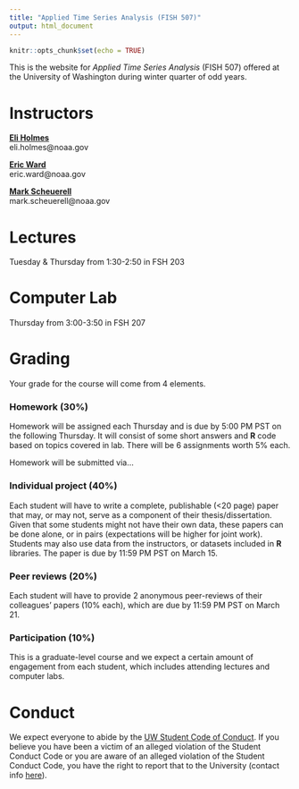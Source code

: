 ```yaml
---
title: "Applied Time Series Analysis (FISH 507)"
output: html_document
---
```


```r
knitr::opts_chunk$set(echo = TRUE)
```

This is the website for _Applied Time Series Analysis_ (FISH 507) offered at the University of Washington during winter quarter of odd years.

# Instructors

[__Eli Holmes__](https://faculty.washington.edu/eeholmes/)  
eli.holmes@noaa.gov

[__Eric Ward__](https://faculty.washington.edu/warde/)  
eric.ward@noaa.gov

[__Mark Scheuerell__](https://faculty.washington.edu/scheuerl/)  
mark.scheuerell@noaa.gov

# Lectures

Tuesday & Thursday from 1:30-2:50 in FSH 203

# Computer Lab

Thursday from 3:00-3:50 in FSH 207

# Grading

Your grade for the course will come from 4 elements.

### Homework (30%)  
Homework will be assigned each Thursday and is due by 5:00 PM PST on the following Thursday. It will consist of some short answers and __R__ code based on topics covered in lab. There will be 6 assignments worth 5% each.

Homework will be submitted via...

### Individual project (40%)  
Each student will have to write a complete, publishable (<20 page) paper that may, or may not, serve as a component of their thesis/dissertation. Given that some students might not have their own data, these papers can be done alone, or in pairs (expectations will be higher for joint work). Students may also use data from the instructors, or datasets included in __R__ libraries. The paper is due by 11:59 PM PST on March 15.

### Peer reviews (20%)  
Each student will have to provide 2 anonymous peer-reviews of their colleagues’ papers (10% each), which are due by 11:59 PM PST on March 21.

### Participation (10%)  
This is a graduate-level course and we expect a certain amount of engagement from each student, which includes attending lectures and computer labs.

# Conduct

We expect everyone to abide by the [UW Student Code of Conduct](https://www.washington.edu/admin/rules/policies/WAC/478-120TOC.html). If you believe you have been a victim of an alleged violation of the Student Conduct Code or you are aware of an alleged violation of the Student Conduct Code, you have the right to report that to the University (contact info [here](https://www.washington.edu/cssc/for-students-2/)).